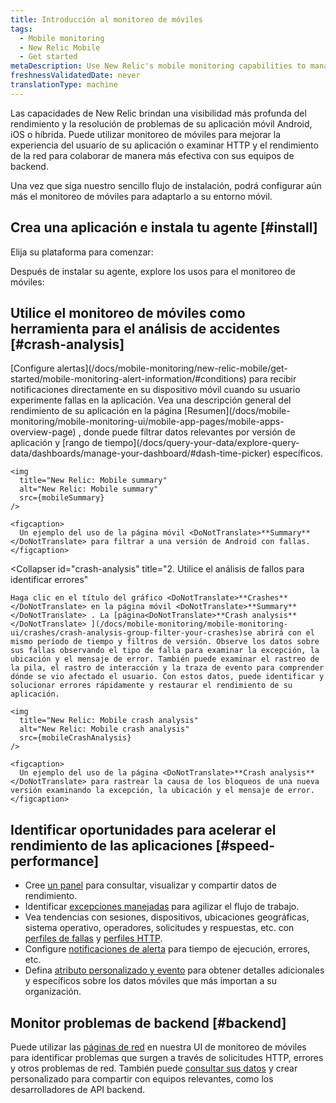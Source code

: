 ```yaml
---
title: Introducción al monitoreo de móviles
tags:
  - Mobile monitoring
  - New Relic Mobile
  - Get started
metaDescription: Use New Relic's mobile monitoring capabilities to manage the performance of your iOS and Android apps and your customers' overall digital experience.
freshnessValidatedDate: never
translationType: machine
---
```






Las capacidades <InlinePopover type="mobile"/>de New Relic brindan una visibilidad más profunda del rendimiento y la resolución de problemas de su aplicación móvil Android, iOS o híbrida. Puede utilizar monitoreo de móviles para mejorar la experiencia del usuario de su aplicación o examinar HTTP y el rendimiento de la red para colaborar de manera más efectiva con sus equipos de backend.

Una vez que siga nuestro sencillo flujo de instalación, podrá configurar aún más el monitoreo de móviles para adaptarlo a su entorno móvil.

## Crea una aplicación e instala tu agente [#install]

Elija su plataforma para comenzar:

<TechTileGrid>
  <TechTile
    name="Android"
    icon="logo-android"
    to="/docs/mobile-monitoring/new-relic-mobile-android/get-started/introduction-new-relic-mobile-android"
  />

  <TechTile
    name="Capacitor"
    icon="logo-capacitor"
    to="/docs/mobile-monitoring/new-relic-mobile-ionic-capacitor/get-started/introduction-new-relic-ionic-capacitor"
  />

  <TechTile
    name="Cordova"
    icon="logo-cordova"
    to="/docs/mobile-monitoring/new-relic-mobile-cordova-phonegap/get-started-with-cordova-monitoring"
  />

  <TechTile
    name="Flutter"
    icon="logo-flutter"
    to="/docs/mobile-monitoring/new-relic-mobile-flutter/monitor-your-flutter-application"
  />

  <TechTile
    name=".NET MAUI"
    icon="logo-dotnet-maui"
    to="/docs/mobile-monitoring/new-relic-mobile-maui-dotnet/monitor-your-net-maui-application"
  />

  <TechTile
    name="iOS"
    icon="logo-apple"
    to="/docs/mobile-monitoring/new-relic-mobile-ios/get-started/introduction-new-relic-mobile-ios"
  />

  <TechTile
    name="React Native"
    icon="logo-react"
    to="/docs/mobile-monitoring/new-relic-monitoring-react-native/monitor-your-react-native-application"
  />

  <TechTile
    name="Unity"
    icon="logo-unity"
    to="/docs/mobile-monitoring/new-relic-mobile-unity/monitor-your-unity-application/"
  />

  <TechTile
    name="Unreal Engine"
    icon="logo-unreal-engine"
    to="/docs/mobile-monitoring/new-relic-mobile-unreal-engine/monitor-your-unreal-engine-application/"
  />

  <TechTile
    name="Xamarin"
    icon="logo-xamarin"
    to="/docs/mobile-monitoring/new-relic-mobile-xamarin/monitor-your-xamarin-application"
  />
</TechTileGrid>

Después de instalar su agente, explore los usos para el monitoreo de móviles:

## Utilice el monitoreo de móviles como herramienta para el análisis de accidentes [#crash-analysis]

<CollapserGroup>
  <Collapser
    id="alert"
    title="1. Reciba notificaciones de alerta sobre fallas"
  >
    [Configure alertas](/docs/mobile-monitoring/new-relic-mobile/get-started/mobile-monitoring-alert-information/#conditions) para recibir notificaciones directamente en su dispositivo móvil cuando su usuario experimente fallas en la aplicación. Vea una descripción general del rendimiento de su aplicación en la página [Resumen](/docs/mobile-monitoring/mobile-monitoring-ui/mobile-app-pages/mobile-apps-overview-page) , donde puede filtrar datos relevantes por versión de aplicación y [rango de tiempo](/docs/query-your-data/explore-query-data/dashboards/manage-your-dashboard/#dash-time-picker) específicos.

    <img
      title="New Relic: Mobile summary"
      alt="New Relic: Mobile summary"
      src={mobileSummary}
    />

    <figcaption>
      Un ejemplo del uso de la página móvil <DoNotTranslate>**Summary**</DoNotTranslate> para filtrar a una versión de Android con fallas.
    </figcaption>
  </Collapser>

  <Collapser
    id="crash-analysis"
    title="2. Utilice el análisis de fallos para identificar errores"
  >
    Haga clic en el título del gráfico <DoNotTranslate>**Crashes**</DoNotTranslate> en la página móvil <DoNotTranslate>**Summary**</DoNotTranslate> . La [página<DoNotTranslate>**Crash analysis**</DoNotTranslate> ](/docs/mobile-monitoring/mobile-monitoring-ui/crashes/crash-analysis-group-filter-your-crashes)se abrirá con el mismo período de tiempo y filtros de versión. Observe los datos sobre sus fallas observando el tipo de falla para examinar la excepción, la ubicación y el mensaje de error. También puede examinar el rastreo de la pila, el rastro de interacción y la traza de evento para comprender dónde se vio afectado el usuario. Con estos datos, puede identificar y solucionar errores rápidamente y restaurar el rendimiento de su aplicación.

    <img
      title="New Relic: Mobile crash analysis"
      alt="New Relic: Mobile crash analysis"
      src={mobileCrashAnalysis}
    />

    <figcaption>
      Un ejemplo del uso de la página <DoNotTranslate>**Crash analysis**</DoNotTranslate> para rastrear la causa de los bloqueos de una nueva versión examinando la excepción, la ubicación y el mensaje de error.
    </figcaption>
  </Collapser>
</CollapserGroup>

## Identificar oportunidades para acelerar el rendimiento de las aplicaciones [#speed-performance]

* Cree [un panel](/docs/dashboards/new-relic-one-dashboards/get-started/introduction-new-relic-one-dashboards) para consultar, visualizar y compartir datos de rendimiento.
* Identificar [excepciones manejadas](/docs/mobile-monitoring/mobile-monitoring-ui/crashes/introduction-mobile-handled-exceptions) para agilizar el flujo de trabajo.
* Vea tendencias con sesiones, dispositivos, ubicaciones geográficas, sistema operativo, operadores, solicitudes y respuestas, etc. con [perfiles de fallas](/docs/mobile-monitoring/mobile-monitoring-ui/crashes/crash-analysis-group-filter-your-crashes/#profiles) y [perfiles HTTP](/docs/mobile-monitoring/mobile-monitoring-ui/network-pages/http-errors-page/#error-profiles).
* Configure [notificaciones de alerta](/docs/mobile-monitoring/new-relic-mobile/getting-started/alert-information-new-relic-mobile) para tiempo de ejecución, errores, etc.
* Defina [atributo personalizado y evento](/docs/insights/insights-data-sources/custom-events/insert-custom-events-attributes-mobile-data) para obtener detalles adicionales y específicos sobre los datos móviles que más importan a su organización.

## Monitor problemas de backend [#backend]

Puede utilizar las [páginas de red](/docs/mobile-monitoring/mobile-monitoring-ui/network-pages/analyze-network-requests-using-mobilerequest-event-data/) en nuestra UI de monitoreo de móviles para identificar problemas que surgen a través de solicitudes HTTP, errores y otros problemas de red. También puede [consultar sus datos](/docs/nrql/nrql-examples/nrql-query-examples-mobile-monitoring/) y crear <InlinePopover type="dashboards"/>personalizado para compartir con equipos relevantes, como los desarrolladores de API backend.